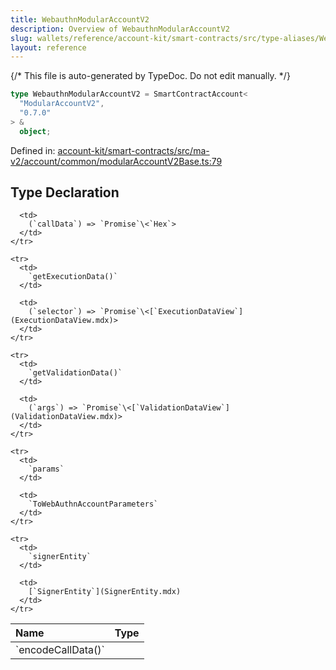 ```yaml
---
title: WebauthnModularAccountV2
description: Overview of WebauthnModularAccountV2
slug: wallets/reference/account-kit/smart-contracts/src/type-aliases/WebauthnModularAccountV2
layout: reference
---
```


{/* This file is auto-generated by TypeDoc. Do not edit manually. */}

```ts
type WebauthnModularAccountV2 = SmartContractAccount<
  "ModularAccountV2",
  "0.7.0"
> &
  object;
```

Defined in: [account-kit/smart-contracts/src/ma-v2/account/common/modularAccountV2Base.ts:79](https://github.com/alchemyplatform/aa-sdk/blob/9f926c402d1661309abbf8eae8431e52e8c5e53f/account-kit/smart-contracts/src/ma-v2/account/common/modularAccountV2Base.ts#L79)

## Type Declaration

<table>
  <thead>
    <tr>
      <th align="left">Name</th>
      <th align="left">Type</th>
    </tr>
  </thead>

  <tbody>
    <tr>
      <td>
        `encodeCallData()`
      </td>

      <td>
        (`callData`) => `Promise`\<`Hex`>
      </td>
    </tr>

    <tr>
      <td>
        `getExecutionData()`
      </td>

      <td>
        (`selector`) => `Promise`\<[`ExecutionDataView`](ExecutionDataView.mdx)>
      </td>
    </tr>

    <tr>
      <td>
        `getValidationData()`
      </td>

      <td>
        (`args`) => `Promise`\<[`ValidationDataView`](ValidationDataView.mdx)>
      </td>
    </tr>

    <tr>
      <td>
        `params`
      </td>

      <td>
        `ToWebAuthnAccountParameters`
      </td>
    </tr>

    <tr>
      <td>
        `signerEntity`
      </td>

      <td>
        [`SignerEntity`](SignerEntity.mdx)
      </td>
    </tr>

  </tbody>
</table>
